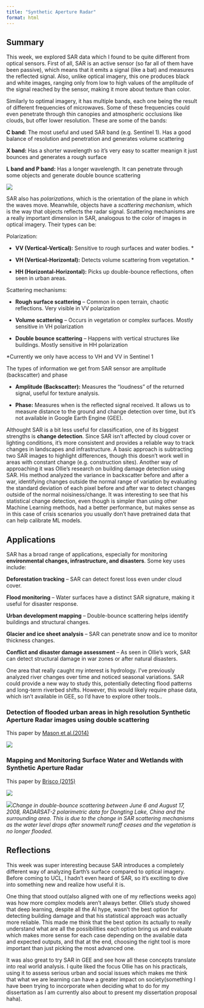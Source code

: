 ```yaml
---
title: "Synthetic Aperture Radar"
format: html
---
```


## **Summary**

This week, we explored SAR data which I found to be quite different from optical sensors. First of all, SAR is an active sensor (so far all of them have been passive), which means that it emits a signal (like a bat) and measures the reflected signal. Also, unlike optical imagery, this one produces black and white images, ranging only from low to high values of the amplitude of the signal reached by the sensor, making it more about texture than color.

Similarly to optimal imagery, it has multiple bands, each one being the result of different frequencies of microwaves. Some of these frequencies could even penetrate through thin canopies and atmospheric occlusions like clouds, but offer lower resolution. These are some of the bands:

**C band:** The most useful and used SAR band (e.g. Sentinel 1). Has a good balance of resolution and penetration and generates volume scattering

**X band:** Has a shorter wavelength so it's very easy to scatter meanign it just bounces and generates a rough surface

**L band and P band:** Has a longer wavelength. It can penetrate through some objects and generate double bounce scattering

![](images/clipboard-1780670888.png)

SAR also has *polarizations*, which is the orientation of the plane in which the waves move. Meanwhile, objects have a *scattering mechanism*, which is the way that objects reflects the radar signal. Scattering mechanisms are a really important dimension in SAR, analogous to the color of images in optical imagery. Their types can be:

Polarization:

-   **VV (Vertical-Vertical):** Sensitive to rough surfaces and water bodies. \*

-   **VH (Vertical-Horizontal):** Detects volume scattering from vegetation. \*

-   **HH (Horizontal-Horizontal):** Picks up double-bounce reflections, often seen in urban areas.

Scattering mechanisms:

-   **Rough surface scattering** – Common in open terrain, chaotic reflections. Very visible in VV polarization

-   **Volume scattering** – Occurs in vegetation or complex surfaces. Mostly sensitive in VH polarization

-   **Double bounce scattering** – Happens with vertical structures like buildings. Mostly sensitive in HH polarization

\*Currently we only have access to VH and VV in Sentinel 1

The types of information we get from SAR sensor are amplitude (backscatter) and phase

-   **Amplitude (Backscatter):** Measures the "loudness" of the returned signal, useful for texture analysis.

<!-- -->

-   **Phase:** Measures when is the reflected signal received. It allows us to measure distance to the ground and change detection over time, but it’s not available in Google Earth Engine (GEE).

Althought SAR is a bit less useful for classification, one of its biggest strengths is **change detection**. Since SAR isn’t affected by cloud cover or lighting conditions, it's more consistent and provides a reliable way to track changes in landscapes and infrastructure. A basic approach is subtracting two SAR images to highlight differences, though this doesn’t work well in areas with constant change (e.g. construction sites). Another way of approaching it was Ollie’s research on building damage detection using SAR. His method analyzed the variance in backscatter before and after a war, identifying changes outside the normal range of variation by evaluating the standard deviation of each pixel before and after war to detect changes outside of the normal noisiness/change. It was interesting to see that his statistical change detection, even though is simpler than using other Machine Learning methods, had a better performance, but makes sense as in this case of crisis scenarios you usually don't have pretrained data that can help calibrate ML models.

## **Applications**

SAR has a broad range of applications, especially for monitoring **environmental changes, infrastructure, and disasters**. Some key uses include:

**Deforestation tracking** – SAR can detect forest loss even under cloud cover.

**Flood monitoring** – Water surfaces have a distinct SAR signature, making it useful for disaster response.

**Urban development mapping** – Double-bounce scattering helps identify buildings and structural changes.

**Glacier and ice sheet analysis** – SAR can penetrate snow and ice to monitor thickness changes.

**Conflict and disaster damage assessment** – As seen in Ollie’s work, SAR can detect structural damage in war zones or after natural disasters.

One area that really caught my interest is hydrology. I’ve previously analyzed river changes over time and noticed seasonal variations. SAR could provide a new way to study this, potentially detecting flood patterns and long-term riverbed shifts. However, this would likely require phase data, which isn’t available in GEE, so I’d have to explore other tools..

### Detection of flooded urban areas in high resolution Synthetic Aperture Radar images using double scattering

This paper by [Mason et al.(2014)](https://www.sciencedirect.com/science/article/pii/S0303243413001700)

![](images/clipboard-4257536482.png)

### Mapping and Monitoring Surface Water and Wetlands with Synthetic Aperture Radar

This paper by [Brisco (2015)](https://www.researchgate.net/profile/B-Brisco/publication/271765042_Remote_Sensing_of_Wetlands_Applications_and_Advances/links/59e4b1e1a6fdcc7154e140aa/Remote-Sensing-of-Wetlands-Applications-and-Advances.pdf)

![](images/clipboard-3422798739.png)

![](images/clipboard-2596357826.png)*Change in double-bounce scattering between June 6 and August 17, 2008, RADARSAT-2
polarimetric data for Dongting Lake, China and the surrounding area. This is due to the change in SAR
scattering mechanisms as the water level drops after snowmelt runoff ceases and the vegetation is no longer
flooded.*

## **Reflections**

This week was super interesting because SAR introduces a completely different way of analyzing Earth’s surface compared to optical imagery. Before coming to UCL, I hadn’t even heard of SAR, so it’s exciting to dive into something new and realize how useful it is.

One thing that stood out(also aligned with one of my reflections weeks ago) was how more complex models aren’t always better. Ollie’s study showed that deep learning, despite all the AI hype, wasn’t the best option for detecting building damage and that his statistical approach was actually more reliable. This made me think that the best option its actually to really understand what are all the possibilities each option bring us and evaluate which makes more sense for each case depending on the available data and expected outputs, and that at the end, choosing the right tool is more important than just picking the most advanced one.

It was also great to try SAR in GEE and see how all these concepts translate into real world analysis. I quite liked the focus Ollie has on his practicals, using it to assess serious urban and social issues which makes me think that what we are learning can have a greater impact on society(something I have been trying to incorporate when deciding what to do for my dissertation as I am currently also about to present my dissertation proposal haha).
